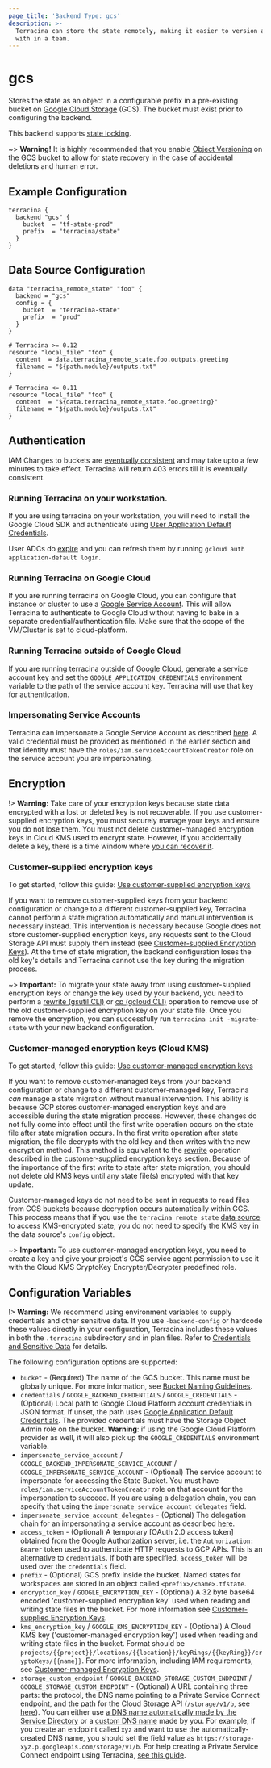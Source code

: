 ```yaml
---
page_title: 'Backend Type: gcs'
description: >-
  Terracina can store the state remotely, making it easier to version and work
  with in a team.
---
```


# gcs

Stores the state as an object in a configurable prefix in a pre-existing bucket on [Google Cloud Storage](https://cloud.google.com/storage/) (GCS).
The bucket must exist prior to configuring the backend.

This backend supports [state locking](/terracina/language/state/locking).

~> **Warning!** It is highly recommended that you enable
[Object Versioning](https://cloud.google.com/storage/docs/object-versioning)
on the GCS bucket to allow for state recovery in the case of accidental deletions and human error.

## Example Configuration

```hcl
terracina {
  backend "gcs" {
    bucket  = "tf-state-prod"
    prefix  = "terracina/state"
  }
}
```

## Data Source Configuration

```hcl
data "terracina_remote_state" "foo" {
  backend = "gcs"
  config = {
    bucket  = "terracina-state"
    prefix  = "prod"
  }
}

# Terracina >= 0.12
resource "local_file" "foo" {
  content  = data.terracina_remote_state.foo.outputs.greeting
  filename = "${path.module}/outputs.txt"
}

# Terracina <= 0.11
resource "local_file" "foo" {
  content  = "${data.terracina_remote_state.foo.greeting}"
  filename = "${path.module}/outputs.txt"
}
```

## Authentication

IAM Changes to buckets are [eventually consistent](https://cloud.google.com/storage/docs/consistency#eventually_consistent_operations) and may take upto a few minutes to take effect. Terracina will return 403 errors till it is eventually consistent.

### Running Terracina on your workstation.

If you are using terracina on your workstation, you will need to install the Google Cloud SDK and authenticate using [User Application Default
Credentials](https://cloud.google.com/sdk/gcloud/reference/auth/application-default).

User ADCs do [expire](https://developers.google.com/identity/protocols/oauth2#expiration) and you can refresh them by running `gcloud auth application-default login`.

### Running Terracina on Google Cloud

If you are running terracina on Google Cloud, you can configure that instance or cluster to use a [Google Service
Account](https://cloud.google.com/compute/docs/authentication). This will allow Terracina to authenticate to Google Cloud without having to bake in a separate
credential/authentication file. Make sure that the scope of the VM/Cluster is set to cloud-platform.

### Running Terracina outside of Google Cloud

If you are running terracina outside of Google Cloud, generate a service account key and set the `GOOGLE_APPLICATION_CREDENTIALS` environment variable to
the path of the service account key. Terracina will use that key for authentication.

### Impersonating Service Accounts

Terracina can impersonate a Google Service Account as described [here](https://cloud.google.com/iam/docs/creating-short-lived-service-account-credentials). A valid credential must be provided as mentioned in the earlier section and that identity must have the `roles/iam.serviceAccountTokenCreator` role on the service account you are impersonating.

## Encryption

!> **Warning:** Take care of your encryption keys because state data encrypted with a lost or deleted key is not recoverable. If you use customer-supplied encryption keys, you must securely manage your keys and ensure you do not lose them. You must not delete customer-managed encryption keys in Cloud KMS used to encrypt state. However, if you accidentally delete a key, there is a time window where [you can recover it](https://cloud.google.com/kms/docs/destroy-restore#restore).

### Customer-supplied encryption keys

To get started, follow this guide: [Use customer-supplied encryption keys](https://cloud.google.com/storage/docs/encryption/using-customer-supplied-keys)

If you want to remove customer-supplied keys from your backend configuration or change to a different customer-supplied key, Terracina cannot perform a state migration automatically and manual intervention is necessary instead. This intervention is necessary because Google does not store customer-supplied encryption keys, any requests sent to the Cloud Storage API must supply them instead (see [Customer-supplied Encryption Keys](https://cloud.google.com/storage/docs/encryption/customer-supplied-keys)). At the time of state migration, the backend configuration loses the old key's details and Terracina cannot use the key during the migration process.

~> **Important:** To migrate your state away from using customer-supplied encryption keys or change the key used by your backend, you need to perform a [rewrite (gsutil CLI)](https://cloud.google.com/storage/docs/gsutil/commands/rewrite) or [cp (gcloud CLI)](https://cloud.google.com/sdk/gcloud/reference/storage/cp#--decryption-keys) operation to remove use of the old customer-supplied encryption key on your state file. Once you remove the encryption, you can successfully run `terracina init -migrate-state` with your new backend configuration.

### Customer-managed encryption keys (Cloud KMS)

To get started, follow this guide: [Use customer-managed encryption keys](https://cloud.google.com/storage/docs/encryption/using-customer-managed-keys)

If you want to remove customer-managed keys from your backend configuration or change to a different customer-managed key, Terracina _can_ manage a state migration without manual intervention. This ability is because GCP stores customer-managed encryption keys and are accessible during the state migration process. However, these changes do not fully come into effect until the first write operation occurs on the state file after state migration occurs. In the first write operation after state migration, the file decrypts with the old key and then writes with the new encryption method. This method is equivalent to the [rewrite](https://cloud.google.com/storage/docs/gsutil/commands/rewrite) operation described in the customer-supplied encryption keys section. Because of the importance of the first write to state after state migration, you should not delete old KMS keys until any state file(s) encrypted with that key update.

Customer-managed keys do not need to be sent in requests to read files from GCS buckets because decryption occurs automatically within GCS. This process means that if you use the `terracina_remote_state` [data source](/terracina/language/state/remote-state-data) to access KMS-encrypted state, you do not need to specify the KMS key in the data source's `config` object. 

~> **Important:** To use customer-managed encryption keys, you need to create a key and give your project's GCS service agent permission to use it with the Cloud KMS CryptoKey Encrypter/Decrypter predefined role. 

## Configuration Variables

!> **Warning:**  We recommend using environment variables to supply credentials and other sensitive data. If you use `-backend-config` or hardcode these values directly in your configuration, Terracina includes these values in both the `.terracina` subdirectory and in plan files. Refer to [Credentials and Sensitive Data](/terracina/language/backend#credentials-and-sensitive-data) for details.

The following configuration options are supported:

- `bucket` - (Required) The name of the GCS bucket.  This name must be
  globally unique.  For more information, see [Bucket Naming
  Guidelines](https://cloud.google.com/storage/docs/bucketnaming.html#requirements).
- `credentials` / `GOOGLE_BACKEND_CREDENTIALS` / `GOOGLE_CREDENTIALS` -
  (Optional) Local path to Google Cloud Platform account credentials in JSON
  format. If unset, the path uses [Google Application Default Credentials](https://developers.google.com/identity/protocols/application-default-credentials).  The provided credentials must have the Storage Object Admin role on the bucket.
  **Warning**: if using the Google Cloud Platform provider as well, it will
  also pick up the `GOOGLE_CREDENTIALS` environment variable.
- `impersonate_service_account` / `GOOGLE_BACKEND_IMPERSONATE_SERVICE_ACCOUNT` / `GOOGLE_IMPERSONATE_SERVICE_ACCOUNT` - (Optional) The service account to impersonate for accessing the State Bucket.
  You must have `roles/iam.serviceAccountTokenCreator` role on that account for the impersonation to succeed.
  If you are using a delegation chain, you can specify that using the `impersonate_service_account_delegates` field.
- `impersonate_service_account_delegates` - (Optional) The delegation chain for an impersonating a service account as described [here](https://cloud.google.com/iam/docs/creating-short-lived-service-account-credentials#sa-credentials-delegated).
- `access_token` - (Optional) A temporary \[OAuth 2.0 access token] obtained
  from the Google Authorization server, i.e. the `Authorization: Bearer` token
  used to authenticate HTTP requests to GCP APIs. This is an alternative to
  `credentials`. If both are specified, `access_token` will be used over the
  `credentials` field.
- `prefix` - (Optional) GCS prefix inside the bucket. Named states for
  workspaces are stored in an object called `<prefix>/<name>.tfstate`.
- `encryption_key` / `GOOGLE_ENCRYPTION_KEY` - (Optional) A 32 byte base64
  encoded 'customer-supplied encryption key' used when reading and writing state files in the bucket. For
  more information see [Customer-supplied Encryption
  Keys](https://cloud.google.com/storage/docs/encryption/customer-supplied-keys).
- `kms_encryption_key` / `GOOGLE_KMS_ENCRYPTION_KEY` - (Optional) A Cloud KMS key ('customer-managed encryption key')
  used when reading and writing state files in the bucket.
  Format should be `projects/{{project}}/locations/{{location}}/keyRings/{{keyRing}}/cryptoKeys/{{name}}`. 
  For more information, including IAM requirements, see [Customer-managed Encryption 
  Keys](https://cloud.google.com/storage/docs/encryption/customer-managed-keys).
- `storage_custom_endpoint` / `GOOGLE_BACKEND_STORAGE_CUSTOM_ENDPOINT` / `GOOGLE_STORAGE_CUSTOM_ENDPOINT` - (Optional) A URL containing three parts: the protocol, the DNS name pointing to a Private Service Connect endpoint, and the path for the Cloud Storage API (`/storage/v1/b`, [see here](https://cloud.google.com/storage/docs/json_api/v1/buckets/get#http-request)). You can either use [a DNS name automatically made by the Service Directory](https://cloud.google.com/vpc/docs/configure-private-service-connect-apis#configure-p-dns) or a [custom DNS name](https://cloud.google.com/vpc/docs/configure-private-service-connect-apis#configure-dns-default) made by you. For example, if you create an endpoint called `xyz` and want to use the automatically-created DNS name, you should set the field value as `https://storage-xyz.p.googleapis.com/storage/v1/b`. For help creating a Private Service Connect endpoint using Terracina, [see this guide](https://cloud.google.com/vpc/docs/configure-private-service-connect-apis#terracina_1).
